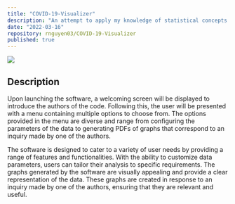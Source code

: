 ```yaml
---
title: "COVID-19-Visualizer"
description: "An attempt to apply my knowledge of statistical concepts and software development to create a visualization on the impact of COVID-19."
date: "2022-03-16"
repository: rnguyen03/COVID-19-Visualizer
published: true
---
```



![](/statscan.png)

## Description

Upon launching the software, a welcoming screen will be displayed to introduce the authors of the code. Following this, the user will be presented with a menu containing multiple options to choose from. The options provided in the menu are diverse and range from configuring the parameters of the data to generating PDFs of graphs that correspond to an inquiry made by one of the authors.

The software is designed to cater to a variety of user needs by providing a range of features and functionalities. With the ability to customize data parameters, users can tailor their analysis to specific requirements. The graphs generated by the software are visually appealing and provide a clear representation of the data. These graphs are created in response to an inquiry made by one of the authors, ensuring that they are relevant and useful.

